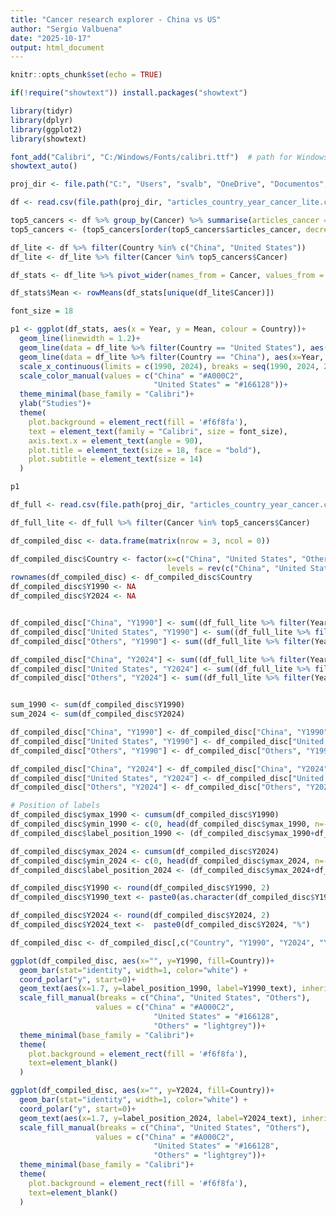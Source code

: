 ```yaml
---
title: "Cancer research explorer - China vs US"
author: "Sergio Valbuena"
date: "2025-10-17"
output: html_document
---
```


```r
knitr::opts_chunk$set(echo = TRUE)
```


```r
if(!require("showtext")) install.packages("showtext")

library(tidyr)
library(dplyr)
library(ggplot2)
library(showtext)

font_add("Calibri", "C:/Windows/Fonts/calibri.ttf")  # path for Windows
showtext_auto()
```


```r
proj_dir <- file.path("C:", "Users", "svalb", "OneDrive", "Documentos", "GitHub", "cancer_studies_deployment", "public", "data")
```

```r
df <- read.csv(file.path(proj_dir, "articles_country_year_cancer_lite.csv"))

top5_cancers <- df %>% group_by(Cancer) %>% summarise(articles_cancer = sum(Articles))
top5_cancers <- (top5_cancers[order(top5_cancers$articles_cancer, decreasing = TRUE),] %>% filter(!Cancer %in% c("Undetermined cancer", "Other cancer")))[1:5,]

df_lite <- df %>% filter(Country %in% c("China", "United States"))
df_lite <- df_lite %>% filter(Cancer %in% top5_cancers$Cancer)
```



```r
df_stats <- df_lite %>% pivot_wider(names_from = Cancer, values_from = Articles)

df_stats$Mean <- rowMeans(df_stats[unique(df_lite$Cancer)])
```



```r
font_size = 18

p1 <- ggplot(df_stats, aes(x = Year, y = Mean, colour = Country))+
  geom_line(linewidth = 1.2)+
  geom_line(data = df_lite %>% filter(Country == "United States"), aes(x=Year, y=Articles, group = Cancer), linewidth = 0.55, linetype = "dashed")+
  geom_line(data = df_lite %>% filter(Country == "China"), aes(x=Year, y=Articles, group = Cancer), linewidth = 0.55, linetype = "dashed")+
  scale_x_continuous(limits = c(1990, 2024), breaks = seq(1990, 2024, 2))+
  scale_color_manual(values = c("China" = "#A000C2",
                                "United States" = "#166128"))+
  theme_minimal(base_family = "Calibri")+
  ylab("Studies")+
  theme(
    plot.background = element_rect(fill = '#f6f8fa'),
    text = element_text(family = "Calibri", size = font_size),
    axis.text.x = element_text(angle = 90),
    plot.title = element_text(size = 18, face = "bold"),
    plot.subtitle = element_text(size = 14)
  )

p1
```






```r
df_full <- read.csv(file.path(proj_dir, "articles_country_year_cancer.csv"))

df_full_lite <- df_full %>% filter(Cancer %in% top5_cancers$Cancer)
```


```r
df_compiled_disc <- data.frame(matrix(nrow = 3, ncol = 0))

df_compiled_disc$Country <- factor(x=c("China", "United States", "Others"),
                                   levels = rev(c("China", "United States", "Others")))
rownames(df_compiled_disc) <- df_compiled_disc$Country
df_compiled_disc$Y1990 <- NA
df_compiled_disc$Y2024 <- NA


df_compiled_disc["China", "Y1990"] <- sum((df_full_lite %>% filter(Year == 1990 & Country == "China"))$Articles)
df_compiled_disc["United States", "Y1990"] <- sum((df_full_lite %>% filter(Year == 1990 & Country == "United States"))$Articles)
df_compiled_disc["Others", "Y1990"] <- sum((df_full_lite %>% filter(Year == 1990 & !Country %in% c("China", "United States")))$Articles)

df_compiled_disc["China", "Y2024"] <- sum((df_full_lite %>% filter(Year == 2024 & Country == "China"))$Articles)
df_compiled_disc["United States", "Y2024"] <- sum((df_full_lite %>% filter(Year == 2024 & Country == "United States"))$Articles)
df_compiled_disc["Others", "Y2024"] <- sum((df_full_lite %>% filter(Year == 2024 & !Country %in% c("China", "United States")))$Articles)


sum_1990 <- sum(df_compiled_disc$Y1990)
sum_2024 <- sum(df_compiled_disc$Y2024)

df_compiled_disc["China", "Y1990"] <- df_compiled_disc["China", "Y1990"] / sum_1990 * 100
df_compiled_disc["United States", "Y1990"] <- df_compiled_disc["United States", "Y1990"] / sum_1990 * 100
df_compiled_disc["Others", "Y1990"] <- df_compiled_disc["Others", "Y1990"] / sum_1990 * 100

df_compiled_disc["China", "Y2024"] <- df_compiled_disc["China", "Y2024"] / sum_2024 * 100
df_compiled_disc["United States", "Y2024"] <- df_compiled_disc["United States", "Y2024"] / sum_2024 * 100
df_compiled_disc["Others", "Y2024"] <- df_compiled_disc["Others", "Y2024"] / sum_2024 * 100

# Position of labels
df_compiled_disc$ymax_1990 <- cumsum(df_compiled_disc$Y1990)
df_compiled_disc$ymin_1990 <- c(0, head(df_compiled_disc$ymax_1990, n=-1))
df_compiled_disc$label_position_1990 <- (df_compiled_disc$ymax_1990+df_compiled_disc$ymin_1990)/2

df_compiled_disc$ymax_2024 <- cumsum(df_compiled_disc$Y2024)
df_compiled_disc$ymin_2024 <- c(0, head(df_compiled_disc$ymax_2024, n=-1))
df_compiled_disc$label_position_2024 <- (df_compiled_disc$ymax_2024+df_compiled_disc$ymin_2024)/2

df_compiled_disc$Y1990 <- round(df_compiled_disc$Y1990, 2)
df_compiled_disc$Y1990_text <- paste0(as.character(df_compiled_disc$Y1990), "%")

df_compiled_disc$Y2024 <- round(df_compiled_disc$Y2024, 2)
df_compiled_disc$Y2024_text <-  paste0(df_compiled_disc$Y2024, "%")

df_compiled_disc <- df_compiled_disc[,c("Country", "Y1990", "Y2024", "Y1990_text", "Y2024_text", "label_position_1990", "label_position_2024")]
```


```r
ggplot(df_compiled_disc, aes(x="", y=Y1990, fill=Country))+
  geom_bar(stat="identity", width=1, color="white") +
  coord_polar("y", start=0)+
  geom_text(aes(x=1.7, y=label_position_1990, label=Y1990_text), inherit.aes = FALSE, hjust=0.5, vjust=1, family = "Calibri", size = font_size-12)+
  scale_fill_manual(breaks = c("China", "United States", "Others"),
                   values = c("China" = "#A000C2",
                                "United States" = "#166128",
                                "Others" = "lightgrey"))+
  theme_minimal(base_family = "Calibri")+
  theme(
    plot.background = element_rect(fill = '#f6f8fa'),
    text=element_blank()
  )
```




```r
ggplot(df_compiled_disc, aes(x="", y=Y2024, fill=Country))+
  geom_bar(stat="identity", width=1, color="white") +
  coord_polar("y", start=0)+
  geom_text(aes(x=1.7, y=label_position_2024, label=Y2024_text), inherit.aes = FALSE, hjust=0.5, vjust=1, family = "Calibri", size = font_size-12)+
  scale_fill_manual(breaks = c("China", "United States", "Others"),
                   values = c("China" = "#A000C2",
                                "United States" = "#166128",
                                "Others" = "lightgrey"))+
  theme_minimal(base_family = "Calibri")+
  theme(
    plot.background = element_rect(fill = '#f6f8fa'),
    text=element_blank()
  )
```













